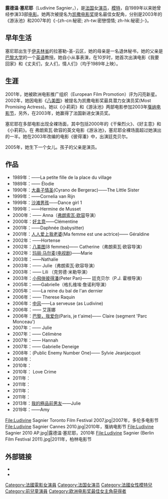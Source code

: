 {{BLP unsourced}}
{{noteTA
|T=zh-hans:露德温·塞尼耶;zh-hk:露迪雲·仙妮亞;zh-tw:露迪芬·莎妮;
|1=zh-hans:露德温·塞尼耶;zh-hk:露迪雲·仙妮亞;zh-tw:露迪芬·莎妮;
}}
{{Infobox entertainer
| type                    = 女演员
| image                   = Ludivine Sagnier 2013.jpg
| caption                 = 露德温·塞尼耶，2013年
| othername               = 卢蒂文·萨尼埃、吕迪维娜·萨格尼埃 
| birthdate               = {{birth date and age|mf=yes|1979|7|3}}
| birthplace              = [[法国|法国]]La Celle-Saint-Cloud
| occupation              = 演员、模特
| yearsactive             = 1989年至今
| children                = 3女
| homepage                = {{URL|http://www.ludivinesagnier.net}}
}}

'''露德温·塞尼耶'''（Ludivine Sagnier，{{bd|1979年|7月3日|catIdx=Sagnier, Ludivine}}），是[[法国|法国]]女[[演员|演员]]，[[模特|模特]]，自1989年以来她曾经参演33部[[电影|电影]]。她两次被提名为[[凯撒电影奖|凯撒电影奖]]提名最佳女配角，分别是2003年的《游泳池》和2007年的《-{zh-cn:秘密; zh-tw:密戀憶情; zh-hk:秘密;}-》。

==早年生活==
塞尼耶出生于[[伊夫林省|伊夫林省]]的拉塞勒-圣-云区，她的母亲是一名退休秘书，她的父亲是[[巴黎大学|巴黎大学]]的一个[[英语|英语]]教授。她自小从事表演，在10岁时，她首次出演电影《我要回家》和《丈夫们，女人们，情人们》（均于1989年上映）。

==生涯==
2001年，她被欧洲电影推广组织（European Film Promotion）评为闪亮新星。2002年，她因电影《[[八美图|八美图]]》被提名为凯撒电影奖最具潜力女演员奖(Most Promising Actress)。她以《小莉莉》和《游泳池》两部电影参加2003年[[戛纳电影节|戛纳电影节]]，另外，在2003年，她赢得了法国新进女演员奖。

塞尼耶在多部电影出现全裸场面，其中包括2000年的《干柴烈火》、《好主意》和《小莉莉》。在 弗朗索瓦·欧容的英文电影《游泳池》，塞尼耶全裸场面超过她演出的一半。她在2003年改编的电影《彼得潘》中，出演廷克贝尔。

2005年，她生下一个女儿。孩子的父亲是演员{{tsl|en|Nicolas Duvauchelle|尼古拉斯·迪沃谢勒}}。

==作品==
*1989年：{{link-en|我要回家|I Want to Go Home (1989 film)}}——La petite fille de la place du village
*1989年：{{link-fr|丈夫们，女人们，情人们|Les Maris, les femmes, les amants}}—— Élodie
*1990年：[[大鼻子情圣|大鼻子情圣]](Cyrano de Bergerac)——The Little Sister
*1999年：{{link-fr|伦勃朗 (1999年电影)|Rembrandt (film, 1999)|伦勃朗}}——Cornelia van Rijn
*1999年：[[沙滩男孩|沙滩男孩]]——Dance girl 1
*1999年：{{link-fr|恋恋红尘|Les Enfants du siècle}}——Hermine de Musset
*2000年：{{link-en|干柴烈火 (2000年电影)|Water Drops on Burning Rocks|干柴烈火}}—— Anna（[[弗朗索瓦·欧容|弗朗索瓦·欧容]]导演） 
*2000年：[[好主意|好主意]]——Clémentine
*2001年：{{link-fr|孩子们的游戏 (2001年电影)|Un jeu d'enfants (film, 2001)|孩子们的游戏}}——Daphnée (babysitter)
*2001年：[[人人爱上我老婆|人人爱上我老婆]](Ma femme est une actrice)—— Géraldine 
*2002年：{{link-fr|拿破仑 (电视剧)|Napoléon (télésuite)|拿破仑}}——Hortense
*2002年：[[八美图|八美图]](8 femmes)—— Catherine（弗朗索瓦·欧容导演） 
*2002年：[[玛丽·马尔麦|玛丽·马尔麦]]([[电视剧|电视剧]])——Marie
*2003年：{{link-fr|小伤痕|Petites coupures}}——Nathalie  
*2003年：{{link-en|游泳池謀殺案|Swimming Pool (film)}}—— Julie（弗朗索瓦·欧容导演） 
*2003年：{{link-en|小莉莉|La Petite Lili}}—— Lili （克劳德·米勒导演） 
*2003年：[[小飛俠彼得潘_(電影)|小飛俠彼得潘]](Peter Pan)—— 廷克贝尔（P.J. 霍根导演）
*2005年：{{link-fr|致命的艳遇|Une aventure}}——Gabrielle（格扎维埃·詹诺利导演） 
*2005年：{{link-fr|Foon|Foon}}——La reine du bal de l'an dernier 
*2006年：{{link-en|特瑞萨的噩梦|Thérèse Raquin}}—— Therese Raquin
*2006年：[[中风|中风]]——La serveuse (as Ludivine)
*2006年：{{link-en|加利福尼亚 (电影)|La Californie|加利福尼亚}}—— 艾莲娜 
*2006年：[[巴黎，我爱你|巴黎，我爱你]](Paris, je t'aime)—— Claire (segment 'Parc Monceau') 
*2007年：{{link-en|巴黎小情歌|Les Chansons d'amour}}—— Julie
*2007年：{{link-en|莫里哀情史|Molière (film)}}—— Célimène
*2007年：{{link-fr|秘密 (2007年电影)|Un secret (film)|-{zh-cn:秘密; zh-tw:密戀憶情; zh-hk:秘密;}-}}—— Hannah
*2007年：{{link-fr|双面娇娃 (电影)|La fille coupée en deux|双面娇娃}}—— Gabrielle Deneige
*2008年：{{link-en|头号公敌 (2008年电影)|Mesrine (2008 film)|头号公敌}}(Public Enemy Number One)—— Sylvie Jeanjacquot
*2008年：{{link-fr|死亡直觉|L'Instinct de mort}}
*2010年：{{link-fr|给妹妹的情书|Pieds nus sur les limaces}}
*2010年：{{link-fr|罪爱诱惑|Crime d'amour}} Love Crime
*2011年：{{link-en|被爱的人|Les bien-aimés}}
*2011年：{{link-en|魔鬼的替身|A The Devil's Double}} 
*2011年：{{link-en|最爱小情歌|The Beloved (2011 film)}}
*2011年：{{link-en|怪兽在巴黎|A Monster in Paris}}
*2013年：[[我的極品前男友|我的極品前男友]]——Julie
*2019年：{{link-fr|真相 (電影)|La Vérité (film, 2019)|真相}}——Amy

<gallery>
File:Ludivine Sagnier Toronto Film Festival 2007.jpg|2007年，多伦多电影节
File:Ludivine Sagnier Cannes 2010.jpg|2010年，戛纳电影节
File:Ludivine Sagnier 2010 AP.jpg|露德温·塞尼耶，2010年
File:Ludivine Sagnier (Berlin Film Festival 2011).jpg|2011年，柏林电影节
</gallery>

==外部链接==
{{commonscat|Ludivine Sagnier}}
*{{imdb name|0756203}}
*{{Amg name|62607}} 
{{歐洲電影獎最佳女演員}}
{{Authority control}}

{{DEFAULTSORT: Sagnier, Ludivine}}
[[Category:法國電影女演員|Category:法國電影女演員]]
[[Category:法国女演员|Category:法国女演员]]
[[Category:法國女性模特兒|Category:法國女性模特兒]]
[[Category:前兒童演員|Category:前兒童演員]]
[[Category:欧洲电影奖最佳女主角获得者|Category:欧洲电影奖最佳女主角获得者]]